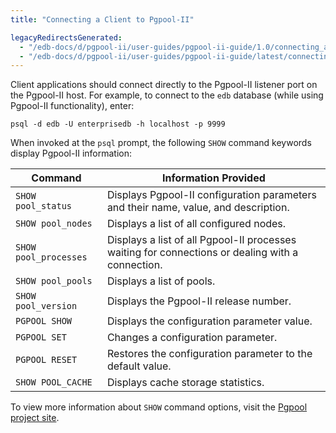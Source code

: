 ```yaml
---
title: "Connecting a Client to Pgpool-II"

legacyRedirectsGenerated:
  - "/edb-docs/d/pgpool-ii/user-guides/pgpool-ii-guide/1.0/connecting_a_client_to_pgpool-II.html"
  - "/edb-docs/d/pgpool-ii/user-guides/pgpool-ii-guide/latest/connecting_a_client_to_pgpool-II.html"
---
```


<div id="connecting_a_client_to_pgpool-II" class="registered_link"></div>

Client applications should connect directly to the Pgpool-II listener port on the Pgpool-II host. For example, to connect to the `edb` database (while using Pgpool-II functionality), enter:

 `psql -d edb -U enterprisedb -h localhost -p 9999`

When invoked at the `psql` prompt, the following `SHOW` command keywords display Pgpool-II information:

| Command               | Information Provided                                                                             |
| --------------------- | ------------------------------------------------------------------------------------------------ |
| `SHOW pool_status`    | Displays Pgpool-II configuration parameters and their name, value, and description.              |
| `SHOW pool_nodes`     | Displays a list of all configured nodes.                                                         |
| `SHOW pool_processes` | Displays a list of all Pgpool-II processes waiting for connections or dealing with a connection. |
| `SHOW pool_pools`     | Displays a list of pools.                                                                        |
| `SHOW pool_version`   | Displays the Pgpool-II release number.                                                           |
| `PGPOOL SHOW`         | Displays the configuration parameter value.                                                      |
| `PGPOOL SET`          | Changes a configuration parameter.                                                               |
| `PGPOOL RESET`        | Restores the configuration parameter to the default value.                                       |
| `SHOW POOL_CACHE`     | Displays cache storage statistics.                                                               |

To view more information about `SHOW` command options, visit the [Pgpool project site](https://www.pgpool.net/docs/pgpool-II-3.7.5/en/html/sql-commands.html).
